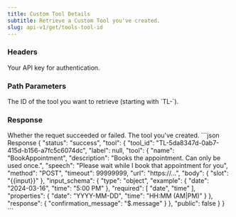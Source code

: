 ```yaml
---
title: Custom Tool Details
subtitle: Retrieve a Custom Tool you've created.
slug: api-v1/get/tools-tool-id
---
```



### Headers

<ParamField header="authorization" type="string" required>
  Your API key for authentication.
</ParamField>

### Path Parameters

<ParamField path="tool_id" type="string" required>
  The ID of the tool you want to retrieve (starting with `TL-`).
</ParamField>

### Response

<ResponseField name="status" type="string">
  Whether the requet succeeded or failed.
</ResponseField>

<ResponseField name="tool" type="array">
  The tool you've created.
</ResponseField>

<ResponseExample>
```json Response
{
    "status": "success",
    "tool": {
        "tool_id": "TL-5da8347d-0ab7-415d-b156-a7fc5c6074dc",
        "label": null,
        "tool": {
            "name": "BookAppointment",
            "description": "Books the appointment. Can only be used once.",
            "speech": "Please wait while I book that appointment for you",
            "method": "POST",
            "timeout": 99999999,
            "url": "https://...",
            "body": {
                "slot": "{{input}}"
            },
            "input_schema": {
                "type": "object",
                "example": {
                    "date": "2024-03-16",
                    "time": "5:00 PM"
                },
                "required": [
                    "date",
                    "time"
                ],
                "properties": {
                    "date": "YYYY-MM-DD",
                    "time": "HH:MM (AM|PM)"
                }
            },
            "response": {
                "confirmation_message": "$.message"
            }
        },
        "public": false
    }
}
```
</ResponseExample>
